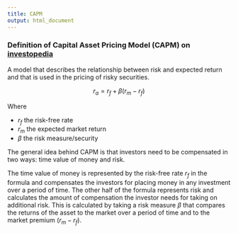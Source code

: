 ```yaml
---
title: CAPM
output: html_document
---
```


### Definition of Capital Asset Pricing Model (CAPM) on [investopedia](http://www.investopedia.com/terms/c/capm.asp#axzz2Lc5AZO48)

A model that describes the relationship between risk and expected return and that is used in the pricing of risky securities.

$$
r_a = r_f + \beta (r_m - r_f)
$$

Where

- $r_f$ the risk-free rate
- $r_m$ the expected market return
- $\beta$ the risk measure/security

The general idea behind CAPM is that investors need to be compensated in two ways: time value of money and risk.

The time value of money is represented by the risk-free rate $r_f$ in the formula and compensates the investors for placing money in any investment over a period of time. The other half of the formula represents risk and calculates the amount of compensation the investor needs for taking on additional risk. This is calculated by taking a risk measure $\beta$ that compares the returns of the asset to the market over a period of time and to the market premium $(r_m-r_f)$.

